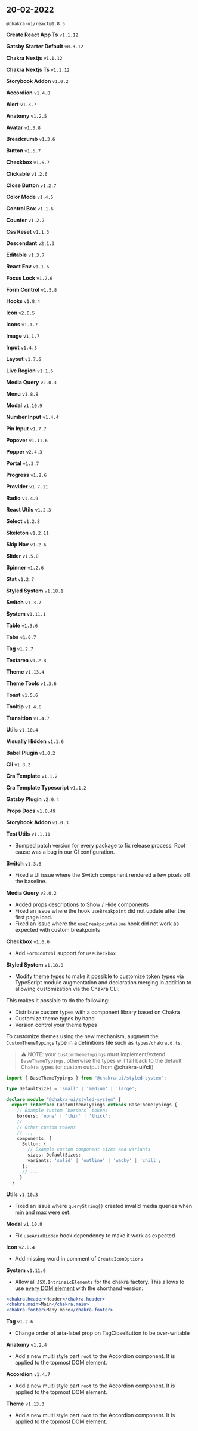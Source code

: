 ## 20-02-2022

`@chakra-ui/react@1.8.5`

**Create React App Ts** `v1.1.12`

**Gatsby Starter Default** `v0.3.12`

**Chakra Nextjs** `v1.1.12`

**Chakra Nextjs Ts** `v1.1.12`

**Storybook Addon** `v1.0.2`

**Accordion** `v1.4.8`

**Alert** `v1.3.7`

**Anatomy** `v1.2.5`

**Avatar** `v1.3.8`

**Breadcrumb** `v1.3.6`

**Button** `v1.5.7`

**Checkbox** `v1.6.7`

**Clickable** `v1.2.6`

**Close Button** `v1.2.7`

**Color Mode** `v1.4.5`

**Control Box** `v1.1.6`

**Counter** `v1.2.7`

**Css Reset** `v1.1.3`

**Descendant** `v2.1.3`

**Editable** `v1.3.7`

**React Env** `v1.1.6`

**Focus Lock** `v1.2.6`

**Form Control** `v1.5.8`

**Hooks** `v1.8.4`

**Icon** `v2.0.5`

**Icons** `v1.1.7`

**Image** `v1.1.7`

**Input** `v1.4.3`

**Layout** `v1.7.6`

**Live Region** `v1.1.6`

**Media Query** `v2.0.3`

**Menu** `v1.8.8`

**Modal** `v1.10.9`

**Number Input** `v1.4.4`

**Pin Input** `v1.7.7`

**Popover** `v1.11.6`

**Popper** `v2.4.3`

**Portal** `v1.3.7`

**Progress** `v1.2.6`

**Provider** `v1.7.11`

**Radio** `v1.4.9`

**React Utils** `v1.2.3`

**Select** `v1.2.8`

**Skeleton** `v1.2.11`

**Skip Nav** `v1.2.6`

**Slider** `v1.5.8`

**Spinner** `v1.2.6`

**Stat** `v1.2.7`

**Styled System** `v1.18.1`

**Switch** `v1.3.7`

**System** `v1.11.1`

**Table** `v1.3.6`

**Tabs** `v1.6.7`

**Tag** `v1.2.7`

**Textarea** `v1.2.8`

**Theme** `v1.13.4`

**Theme Tools** `v1.3.6`

**Toast** `v1.5.6`

**Tooltip** `v1.4.8`

**Transition** `v1.4.7`

**Utils** `v1.10.4`

**Visually Hidden** `v1.1.6`

**Babel Plugin** `v1.0.2`

**Cli** `v1.8.2`

**Cra Template** `v1.1.2`

**Cra Template Typescript** `v1.1.2`

**Gatsby Plugin** `v2.0.4`

**Props Docs** `v1.0.49`

**Storybook Addon** `v1.0.3`

**Test Utils** `v1.1.11`

- Bumped patch version for every package to fix release process. Root cause was
  a bug in our CI configuration.


**Switch** `v1.3.6`

- Fixed a UI issue where the Switch component rendered a few pixels off the
  baseline.

**Media Query** `v2.0.2`

- Added props descriptions to Show / Hide components
- Fixed an issue where the hook `useBreakpoint` did not update after the first
  page load.
- Fixed an issue where the `useBreakpointValue` hook did not work as expected
  with custom breakpoints

**Checkbox** `v1.6.6`

- Add `FormControl` support for `useCheckbox`

**Styled System** `v1.18.0`

- Modify theme types to make it possible to customize token types via TypeScript
  module augmentation and declaration merging in addition to allowing
  customization via the Chakra CLI.

This makes it possible to do the following:

- Distribute custom types with a component library based on Chakra
- Customize theme types by hand
- Version control your theme types

To customize themes using the new mechanism, augment the `CustomThemeTypings`
type in a definitions file such as `types/chakra.d.ts`:

> ⚠️ NOTE: your `CustomThemeTypings` _must_ implement/extend `BaseThemeTypings`,
> otherwise the types will fall back to the default Chakra types (or custom
> output from **@chakra-ui/cli**)

```ts
import { BaseThemeTypings } from "@chakra-ui/styled-system";

type DefaultSizes = 'small' | 'medium' | 'large';

declare module "@chakra-ui/styled-system" {
  export interface CustomThemeTypings extends BaseThemeTypings {
    // Example custom `borders` tokens
    borders: 'none' | 'thin' | 'thick';
    // ...
    // Other custom tokens
    // ...
    components: {
      Button: {
        // Example custom component sizes and variants
        sizes: DefaultSizes;
        variants: 'solid' | 'outline' | 'wacky' | 'chill';
      };
      // ...
     }
  }
```

**Utils** `v1.10.3`

- Fixed an issue where `queryString()` created invalid media queries when min
  and max were set.

**Modal** `v1.10.8`

- Fix `useAriaHidden` hook dependency to make it work as expected

**Icon** `v2.0.4`

- Add missing word in comment of `CreateIconOptions`

**System** `v1.11.0`

- Allow all `JSX.IntrinsicElements` for the chakra factory. This allows to use
  [every DOM element](https://github.com/DefinitelyTyped/DefinitelyTyped/blob/30a2f70db2f9ac223fd923ff1f8bcc175c082fd0/types/react/index.d.ts#L3111-L3288)
  with the shorthand version:

```jsx live=false
<chakra.header>Header</chakra.header>
<chakra.main>Main</chakra.main>
<chakra.footer>Many more</chakra.footer>
```

**Tag** `v1.2.6`

- Change order of aria-label prop on TagCloseButton to be over-writable

**Anatomy** `v1.2.4`

- Add a new multi style part `root` to the Accordion component. It is applied to
  the topmost DOM element.

**Accordion** `v1.4.7`

- Add a new multi style part `root` to the Accordion component. It is applied to
  the topmost DOM element.

**Theme** `v1.13.3`

- Add a new multi style part `root` to the Accordion component. It is applied to
  the topmost DOM element.
